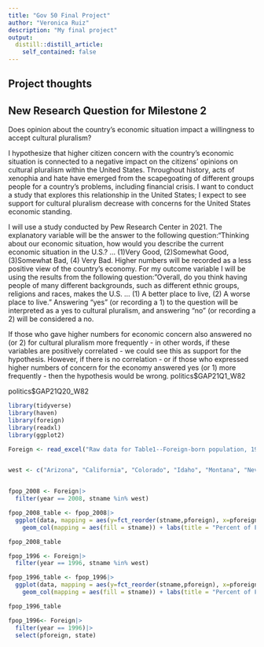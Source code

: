 ```yaml
---
title: "Gov 50 Final Project"
author: "Veronica Ruiz"
description: "My final project"
output:
  distill::distill_article:
    self_contained: false
---
```




## Project thoughts
## New Research Question for Milestone 2


Does opinion about the country's economic situation impact a willingness to accept cultural pluralism? 

I hypothesize that higher citizen concern with the country's economic situation is connected to a negative impact on the citizens' opinions on cultural pluralism within the United States. Throughout history, acts of xenophia and hate have emerged from the scapegoating of different groups people for a country's problems, including financial crisis. I want to conduct a study that explores this relationship in the United States; I expect to see support for cultural pluralism decrease with concerns for the United States economic standing. 

I will use a study conducted by Pew Research Center in 2021. The explanatory variable will be the answer to the following question:"Thinking about our economic situation, how would you describe the current economic situation in the U.S.? ... (1)Very Good, (2)Somewhat Good, (3)Somewhat Bad, (4) Very Bad. Higher numbers will be recorded as a less positive view of the country's economy. For my outcome variable I will be using the results from the following question: "Overall, do you think having people of many different backgrounds, such as different ethnic groups, religions and races, makes the U.S. ... (1) A better place to live, (2) A worse place to live." Answering "yes" (or recording a 1) to the question will be interpreted as a yes to cultural pluralism, and answering "no" (or recording a 2) will be considered a no.  

If those who gave higher numbers for economic concern also answered no (or 2) for cultural pluralism more frequently - in other words, if these variables are positively correlated - we could see this as support for the hypothesis. However, if there is no correlation - or if those who expressed higher numbers of concern for the economy answered yes (or 1) more frequently - then the hypothesis would be wrong.
politics$GAP21Q1_W82

politics$GAP21Q20_W82





```r
library(tidyverse)
library(haven)
library(foreign)
library(readxl)
library(ggplot2)

Foreign <- read_excel("Raw data for Table1--Foreign-born population, 1996 and 2008.xlsx")


west <- c("Arizona", "California", "Colorado", "Idaho", "Montana", "Nevada", "New Mexico", "Oregon","Utah", "Washington", "Wyoming")


fpop_2008 <- Foreign|>
  filter(year == 2008, stname %in% west)

fpop_2008_table <- fpop_2008|>
  ggplot(data, mapping = aes(y=fct_reorder(stname,pforeign), x=pforeign)) + 
    geom_col(mapping = aes(fill = stname)) + labs(title = "Percent of Foreign Born Population 2008", color = "State",caption="Percentage of Foreign Population per State in 2008", x="Percentage of Foreign Born Residents", y="State")

fpop_2008_table

fpop_1996 <- Foreign|>
  filter(year == 1996, stname %in% west)

fpop_1996_table <- fpop_1996|>
  ggplot(data, mapping = aes(y=fct_reorder(stname,pforeign), x=pforeign)) + 
    geom_col(mapping = aes(fill = stname)) + labs(title = "Percent of Foreign Born Population 1996", color = "State",caption="Percentage of Foreign Population per State in 1996", x="Percentage of Foreign Born Residents", y="State")

fpop_1996_table


```
```r


fpop_1996<- Foreign|>
  filter(year == 1996)|>
  select(pforeign, state)

```

